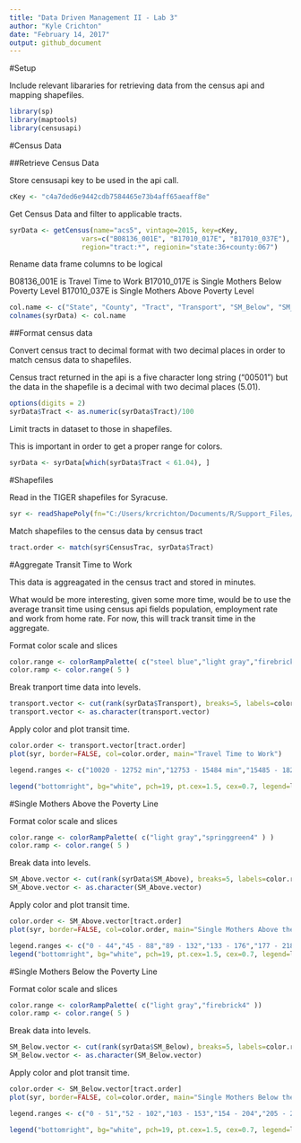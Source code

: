 ```yaml
---
title: "Data Driven Management II - Lab 3"
author: "Kyle Crichton"
date: "February 14, 2017"
output: github_document
---
```


#Setup

Include relevant libararies for retrieving data from the census api and mapping shapefiles.

```r
library(sp)
library(maptools)
library(censusapi)
```

#Census Data

##Retrieve Census Data

Store censusapi key to be used in the api call.

```r
cKey <- "c4a7ded6e9442cdb7584465e73b4aff65aeaff8e"
```

Get Census Data and filter to applicable tracts.

```r
syrData <- getCensus(name="acs5", vintage=2015, key=cKey, 
                  vars=c("B08136_001E", "B17010_017E", "B17010_037E"), 
                  region="tract:*", regionin="state:36+county:067")
```

Rename data frame columns to be logical

B08136_001E is Travel Time to Work
B17010_017E is Single Mothers Below Poverty Level
B17010_037E is Single Mothers Above Poverty Level

```r
col.name <- c("State", "County", "Tract", "Transport", "SM_Below", "SM_Above")
colnames(syrData) <- col.name
```

##Format census data

Convert census tract to decimal format with two decimal places in order to match census data to shapefiles.

Census tract returned in the api is a five character long string ("00501") but the data in the shapefile is a decimal with two decimal places (5.01).

```r
options(digits = 2)
syrData$Tract <- as.numeric(syrData$Tract)/100
```

Limit tracts in dataset to those in shapefiles.

This is important in order to get a proper range for colors.

```r
syrData <- syrData[which(syrData$Tract < 61.04), ]
```

#Shapefiles

Read in the TIGER shapefiles for Syracuse.

```r
syr <- readShapePoly(fn="C:/Users/krcrichton/Documents/R/Support_Files/01-05-2015/01-05-2015",proj4string=CRS("+proj=longlat +datum=WGS84"))
```

Match shapefiles to the census data by census tract

```r
tract.order <- match(syr$CensusTrac, syrData$Tract)
```

#Aggregate Transit Time to Work

This data is aggreagated in the census tract and stored in minutes.  

What would be more interesting, given some more time, would be to use the average transit time using census api fields population, employment rate and work from home rate.  For now, this will track transit time in the aggregate.

Format color scale and slices

```r
color.range <- colorRampPalette( c("steel blue","light gray","firebrick4" ) )
color.ramp <- color.range( 5 )
```


Break tranport time data into levels.

```r
transport.vector <- cut(rank(syrData$Transport), breaks=5, labels=color.ramp)
transport.vector <- as.character(transport.vector)
```

Apply color and plot transit time.

```r
color.order <- transport.vector[tract.order]
plot(syr, border=FALSE, col=color.order, main="Travel Time to Work")

legend.ranges <- c("10020 - 12752 min","12753 - 15484 min","15485 - 18216 min","18217 - 20948 min","20949 - 23680 min")

legend("bottomright", bg="white", pch=19, pt.cex=1.5, cex=0.7, legend=legend.ranges, col=color.ramp)
```

#Single Mothers Above the Poverty Line

Format color scale and slices

```r
color.range <- colorRampPalette( c("light gray","springgreen4" ) )
color.ramp <- color.range( 5 )
```

Break data into levels.

```r
SM_Above.vector <- cut(rank(syrData$SM_Above), breaks=5, labels=color.ramp)
SM_Above.vector <- as.character(SM_Above.vector)
```

Apply color and plot transit time.

```r
color.order <- SM_Above.vector[tract.order]
plot(syr, border=FALSE, col=color.order, main="Single Mothers Above the Poverty Line")

legend.ranges <- c("0 - 44","45 - 88","89 - 132","133 - 176","177 - 218")
legend("bottomright", bg="white", pch=19, pt.cex=1.5, cex=0.7, legend=legend.ranges, col=color.ramp)
```

#Single Mothers Below the Poverty Line

Format color scale and slices

```r
color.range <- colorRampPalette( c("light gray","firebrick4" ))
color.ramp <- color.range( 5 )
```


Break data into levels.

```r
SM_Below.vector <- cut(rank(syrData$SM_Below), breaks=5, labels=color.ramp)
SM_Below.vector <- as.character(SM_Below.vector)
```

Apply color and plot transit time.

```r
color.order <- SM_Below.vector[tract.order]
plot(syr, border=FALSE, col=color.order, main="Single Mothers Below the Poverty Line")

legend.ranges <- c("0 - 51","52 - 102","103 - 153","154 - 204","205 - 254")

legend("bottomright", bg="white", pch=19, pt.cex=1.5, cex=0.7, legend=legend.ranges, col=color.ramp)
```